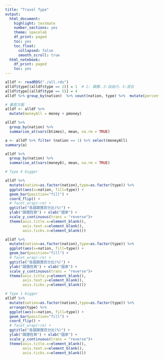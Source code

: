 ```yaml
---
title: "Travel Type"
output:
  html_document:
    highlight: textmate
    number_sections: yes
    theme: spacelab
    df_print: paged
    toc: yes
    toc_float: 
      collapsed: false
      smooth_scroll: true
  html_notebook:
    df_print: paged
    toc: yes
---
```


```r
alldf <- readRDS("./all.rds")
alldf$type[(alldf$type == 2)] = 1  # 1: 跟團，2:自由行，3:混合
alldf$type[(alldf$type == 5)] = 4  
alldf %>% group_by(nation)  %>% count(nation, type) %>%  mutate(percent = n/sum(n))

# 畫直方圖
alldf <- alldf %>%
  mutate(moneyAll = money + pmoney)

alldf %>% 
  group_by(nation) %>% 
  summarise_at(vars(btimes), mean, na.rm = TRUE)      

a <- alldf %>% filter (nation == 1) %>% select(moneyAll)
summary(a)

alldf %>% 
  group_by(nation) %>% 
  summarise_at(vars(money6), mean, na.rm = TRUE)

```

```r

# Type 4 bigger

alldf %>% 
  mutate(nation=as.factor(nation),type=as.factor(type)) %>% 
  ggplot(aes(x=nation, fill=type)) + 
  geom_bar(position="fill") +
  coord_flip() + 
  # facet_wrap(~re) +
  ggtitle("各國跟團百分比(%)") +
  ylab("跟團性質") + xlab("國家") +
  scale_y_continuous(trans = "reverse")+
  theme(axis.title.x=element_blank(),
        axis.text.x=element_blank(),
        axis.ticks.x=element_blank())

alldf %>% 
  mutate(nation=as.factor(nation),type=as.factor(type)) %>% 
  ggplot(aes(x=nation, fill=type)) + 
  geom_bar(position="fill") +
  # facet_wrap(~re) +
  ggtitle("各國跟團百分比(%)") +
  ylab("跟團性質") + xlab("國家") +
  scale_y_continuous(trans = "reverse")+
  theme(axis.title.y=element_blank(),
        axis.text.y=element_blank(),
        axis.ticks.y=element_blank())

# Type 1 bigger
alldf %>% 
  mutate(nation=as.factor(nation),type=as.factor(type)) %>% 
  arrange(type) %>% 
  ggplot(aes(x=nation, fill=type)) + 
  geom_bar(position="fill") +
  coord_flip() + 
  # facet_wrap(~re) +
  ggtitle("各國跟團百分比(%)") +
  ylab("跟團性質") + xlab("國家") +
  scale_y_continuous(trans = "reverse")+
  theme(axis.title.x=element_blank(),
        axis.text.x=element_blank(),
        axis.ticks.x=element_blank())
```

```r



```

